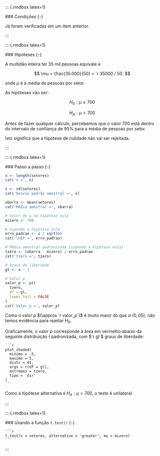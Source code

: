 
   ::: {.rmdbox latex=1}
   
   ### Condições {-}
   
   Já foram verificadas em um item anterior.
   
   :::
   
   ::: {.rmdbox latex=1}
   
   ### Hipóteses {-}
   
   A multidão inteira ter $35$ mil pessoas equivale a
   
   $$
   \mu = \frac{35.000}{50} = `r 35000 / 50`
   $$
   
   onde $\mu$ é a média de pessoas por setor.
   
   As hipóteses vão ser:
   
   $$
   H_0 : \mu \leq 700
   $$
   
   $$
   H_A : \mu > 700
   $$
   
   Antes de fazer qualquer cálculo, percebemos que o valor $700$ está dentro do intervalo de confiança de $95\%$ para a média de pessoas por setor.
   
   Isto significa que a hipótese de nulidade [não vai ser rejeitada]{.hl}.
   
   :::

   ::: {.rmdbox latex=1}

   ### Passo a passo {-}
   
   ```r
   n <- length(setores)
   cat('n =', n)
   
   s <- sd(setores)
   cat('Desvio padrão amostral =', s)

   xbarra <- mean(setores)
   cat('Média amostral =', xbarra)

   # Valor de μ na hipótese nula
   mizero <- 700
   
   # Supondo a hipótese nula 
   erro_padrao <- s / sqrt(n)
   cat('\nEP =', erro_padrao)
   
   # Média amostral padronizada (supondo a hipótese nula)
   tzero <- (xbarra - mizero) / erro_padrao
   cat('tzero =', tzero)

   # Graus de liberdade
   gl <- n - 1
   
   # Valor p
   valor_p <- pt(
     tzero, 
     df = gl,
     lower.tail = FALSE
   )
   cat('Valor p =', valor_p)
   ```
   
   Como o valor $p$ $(\approx `r valor_p`)$ é muito maior do que $\alpha$ ($0{,}05$), [não temos evidência para rejeitar $H_0$]{.hl}.
   
   Graficamente, o valor $p$ corresponde à área em vermelho abaixo da seguinte distribuição $t$ padronizada, com $`r gl`$ graus de liberdade:
   
    ```r
    plot_shaded(
      minimo = -5,
      maximo = 5,
      distr = dt,
      args = c(df = gl),
      extremos = tzero,
      tipo = 'dir'
    )
    ```
   
   Como a hipótese alternativa é $H_A : \mu > 700$, o teste é unilateral.
   
   :::
   
   ::: {.rmdbox latex=1}
   
   ### Usando a função `t.test()` {-}
   
    ```r
    t.test(x = setores, alternative = 'greater', mu = mizero)
    ```
   
   :::
 
    
